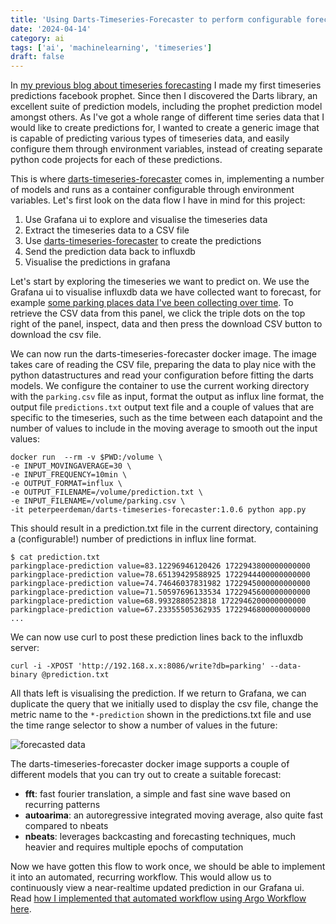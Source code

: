 ```yaml
---
title: 'Using Darts-Timeseries-Forecaster to perform configurable forecasting on timeseries'
date: '2024-04-14'
category: ai
tags: ['ai', 'machinelearning', 'timeseries']
draft: false
---
```


In [my previous blog about timeseries forecasting](../predicting-timeseries-data-using-facebook-prophet-in-a-python-flask-service-influxdb-and-grafana-on-raspberry-pi) I made my first timeseries predictions facebook prophet. Since then I discovered the Darts library, an excellent suite of prediction models, including the prophet prediction model amongst others. As I've got a whole range of different time series data that I would like to create predictions for, I wanted to create a generic image that is capable of predicting various types of timeseries data, and easily configure them through environment variables, instead of creating separate python code projects for each of these predictions.

This is where [darts-timeseries-forecaster](https://github.com/peterpeerdeman/darts-timeseries-forecaster) comes in, implementing a number of models and runs as a container configurable through environment variables. Let's first look on the data flow I have in mind for this project:

1) Use Grafana ui to explore and visualise the timeseries data
2) Extract the timeseries data to a CSV file
3) Use [darts-timeseries-forecaster](https://github.com/peterpeerdeman/darts-timeseries-forecaster) to create the predictions
4) Send the prediction data back to influxdb
5) Visualise the predictions in grafana

Let's start by exploring the timeseries we want to predict on. We use the Grafana ui to visualise influxdb data we have collected want to forecast, for example [some parking places data I've been collecting over time](https://hashbang.nl/blog/rasplogger-influxdb-grafana-dashboards-showcase). To retrieve the CSV data from this panel, we click the triple dots on the top right of the panel, inspect, data and then press the download CSV button to download the csv file.

We can now run the darts-timeseries-forecaster docker image. The image takes care of reading the CSV file, preparing the data to play nice with the python datastructures and read your configuration before fitting the darts models. We configure the container to use the current working directory with the `parking.csv` file as input, format the output as influx line format, the output file `predictions.txt` output text file and a couple of values that are specific to the timeseries, such as the time between each datapoint and the number of values to include in the moving average to smooth out the input values:

```
docker run  --rm -v $PWD:/volume \
-e INPUT_MOVINGAVERAGE=30 \ 
-e INPUT_FREQUENCY=10min \
-e OUTPUT_FORMAT=influx \
-e OUTPUT_FILENAME=/volume/prediction.txt \
-e INPUT_FILENAME=/volume/parking.csv \
-it peterpeerdeman/darts-timeseries-forecaster:1.0.6 python app.py
```

This should result in a prediction.txt file in the current directory, containing a (configurable!) number of predictions in influx line format.

```
$ cat prediction.txt
parkingplace-prediction value=83.12296946120426 1722943800000000000
parkingplace-prediction value=78.65139429588925 1722944400000000000
parkingplace-prediction value=74.74646037831982 1722945000000000000
parkingplace-prediction value=71.50597696133534 1722945600000000000
parkingplace-prediction value=68.9932880523818 1722946200000000000
parkingplace-prediction value=67.23355505362935 1722946800000000000
...
```

We can now use curl to post these prediction lines back to the influxdb server: 

```
curl -i -XPOST 'http://192.168.x.x:8086/write?db=parking' --data-binary @prediction.txt
```

All thats left is visualising the prediction. If we return to Grafana, we can duplicate the query that we initially used to display the csv file, change the metric name to the `*-prediction` shown in the predictions.txt file and use the time range selector to show a number of values in the future:

![forecasted data](../assets/images/2024-04-14-forecast.png)

The darts-timeseries-forecaster docker image supports a couple of different models that you can try out to create a suitable forecast:

- **fft**: fast fourier translation, a simple and fast sine wave based on recurring patterns
- **autoarima**: an autoregressive integrated moving average, also quite fast compared to nbeats
- **nbeats**: leverages backcasting and forecasting techniques, much heavier and requires multiple epochs of computation

Now we have gotten this flow to work once, we should be able to implement it into an automated, recurring workflow. This would allow us to continuously view a near-realtime updated prediction in our Grafana ui. Read [how I implemented that automated workflow using Argo Workflow here](../creating-an-mlops-pipeline-to-extract-forecast-and-load-timeseries-using-argo-cron-workflow-and-darts-timeseries-forecaster).
